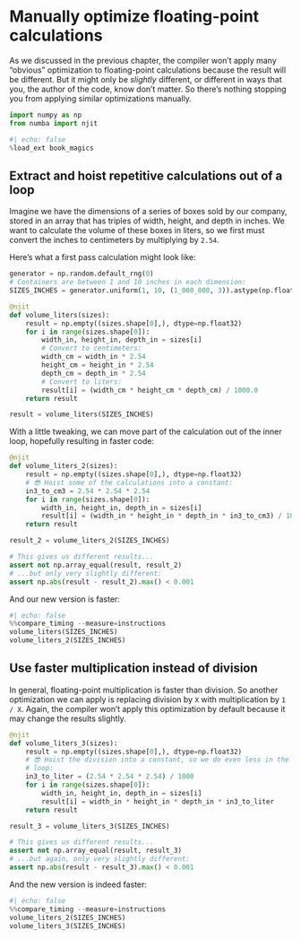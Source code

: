 # Manually optimize floating-point calculations

As we discussed in the previous chapter, the compiler won't apply many "obvious" optimization to floating-point calculations because the result will be different.
But it might only be _slightly_ different, or different in ways that you, the author of the code, know don't matter.
So there's nothing stopping you from applying similar optimizations manually.

```python
import numpy as np
from numba import njit
```

```python
#| echo: false
%load_ext book_magics
```

## Extract and hoist repetitive calculations out of a loop

Imagine we have the dimensions of a series of boxes sold by our company, stored in an array that has triples of width, height, and depth in inches.
We want to calculate the volume of these boxes in liters, so we first must convert the inches to centimeters by multiplying by `2.54`.

Here's what a first pass calculation might look like:

```python
generator = np.random.default_rng(0)
# Containers are between 1 and 10 inches in each dimension:
SIZES_INCHES = generator.uniform(1, 10, (1_000_000, 3)).astype(np.float32)

@njit
def volume_liters(sizes):
    result = np.empty((sizes.shape[0],), dtype=np.float32)
    for i in range(sizes.shape[0]):
        width_in, height_in, depth_in = sizes[i]
        # Convert to centimeters:
        width_cm = width_in * 2.54
        height_cm = height_in * 2.54
        depth_cm = depth_in * 2.54
        # Convert to liters:
        result[i] = (width_cm * height_cm * depth_cm) / 1000.0
    return result

result = volume_liters(SIZES_INCHES)
```

With a little tweaking, we can move part of the calculation out of the inner loop, hopefully resulting in faster code:

```python
@njit
def volume_liters_2(sizes):
    result = np.empty((sizes.shape[0],), dtype=np.float32)
    # 😎 Hoist some of the calculations into a constant:
    in3_to_cm3 = 2.54 * 2.54 * 2.54
    for i in range(sizes.shape[0]):
        width_in, height_in, depth_in = sizes[i]
        result[i] = (width_in * height_in * depth_in * in3_to_cm3) / 1000.0
    return result

result_2 = volume_liters_2(SIZES_INCHES)

# This gives us different results...
assert not np.array_equal(result, result_2)
# ...but only very slightly different:
assert np.abs(result - result_2).max() < 0.001
```

And our new version is faster:

```python
#| echo: false
%%compare_timing --measure=instructions
volume_liters(SIZES_INCHES)
volume_liters_2(SIZES_INCHES)
```


## Use faster multiplication instead of division

In general, floating-point multiplication is faster than division.
So another optimization we can apply is replacing division by `X` with multiplication by `1 / X`.
Again, the compiler won't apply this optimization by default because it may change the results slightly.

```python
@njit
def volume_liters_3(sizes):
    result = np.empty((sizes.shape[0],), dtype=np.float32)
    # 😎 Hoist the division into a constant, so we do even less in the inner
    # loop:
    in3_to_liter = (2.54 * 2.54 * 2.54) / 1000
    for i in range(sizes.shape[0]):
        width_in, height_in, depth_in = sizes[i]
        result[i] = width_in * height_in * depth_in * in3_to_liter
    return result

result_3 = volume_liters_3(SIZES_INCHES)

# This gives us different results...
assert not np.array_equal(result, result_3)
# ...but again, only very slightly different:
assert np.abs(result - result_3).max() < 0.001
```

And the new version is indeed faster:

```python
#| echo: false
%%compare_timing --measure=instructions
volume_liters_2(SIZES_INCHES)
volume_liters_3(SIZES_INCHES)
```

